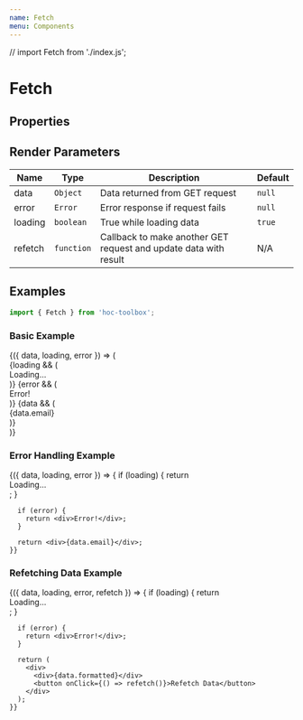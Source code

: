 ```yaml
---
name: Fetch
menu: Components
---
```


// import Fetch from './index.js';

# Fetch

## Properties

<PropsTable of={Fetch} />

## Render Parameters

Name | Type | Description | Default
--- | --- | --- | ---
data | `Object` | Data returned from GET request | `null`
error | `Error` | Error response if request fails | `null`
loading | `boolean` | True while loading data | `true`
refetch | `function` | Callback to make another GET request and update data with result | N/A

## Examples

```jsx
import { Fetch } from 'hoc-toolbox';
```

### Basic Example

<Playground>
  <Fetch url="https://jsonplaceholder.typicode.com/comments/1">
    {({ data, loading, error }) => (
      <div>
        {loading && (
          <div>Loading...</div>
        )}
        {error && (
          <div>Error!</div>
        )}
        {data && (
          <div>{data.email}</div>
        )}
      </div>
    )}
  </Fetch>
</Playground>


### Error Handling Example

<Playground>
  <Fetch url="invalid_url">
    {({ data, loading, error }) => {
      if (loading) {
        return <div>Loading...</div>;
      }

      if (error) {
        return <div>Error!</div>;
      }

      return <div>{data.email}</div>;
    }}
  </Fetch>
</Playground>

### Refetching Data Example
<Playground>
  <Fetch url="http://api.timezonedb.com/v2.1/get-time-zone?by=zone&zone=America/Chicago&format=json&key=SMG5NW8KPYA9">
    {({ data, loading, error, refetch }) => {
      if (loading) {
        return <div>Loading...</div>;
      }

      if (error) {
        return <div>Error!</div>;
      }

      return (
        <div>
          <div>{data.formatted}</div>
          <button onClick={() => refetch()}>Refetch Data</button>
        </div>
      );
    }}
  </Fetch>
</Playground>
